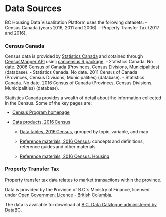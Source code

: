 # Data Sources

BC Housing Data Visualization Platform uses the following datasets:
- Census Canada (years 2016, 2011 and 2006).
- Property Transfer Tax (2017 and 2016).

### Census Canada
Census data is provided by [Statistics Canada](http://www.statcan.gc.ca/)
and obtained through [CensusMapper API](https://censusmapper.ca/api) 
using [cancensus R package](https://github.com/mountainMath/cancensus).
- Statistics Canada. No date. 2006 Census of Canada (Provinces, Census Divisions, Municipalities) (database).
- Statistics Canada. No date. 2011 Census of Canada (Provinces, Census Divisions, Municipalities) (database).
- Statistics Canada. No date. 2016 Census of Canada (Provinces, Census Divisions, Municipalities) (database).

Statistics Canada provides a wealth of detail about the information collected in the Census. Some of the key pages are:

* [Census Program homepage](http://www12.statcan.gc.ca/census-recensement/index-eng.cfm)

* [Data products, 2016 Census](http://www12.statcan.gc.ca/census-recensement/2016/dp-pd/index-eng.cfm)

   - [Data tables, 2016 Census](http://www12.statcan.gc.ca/census-recensement/2016/dp-pd/dt-td/index-eng.cfm), grouped by topic, variable, and map 
   
   - [Reference materials, 2016 Census](http://www12.statcan.gc.ca/census-recensement/2016/ref/index-eng.cfm): concepts and definitions, reference guides and other materials
   
   - [Reference materials, 2016 Census: Housing](http://www12.statcan.gc.ca/census-recensement/2016/ref/98-501/98-501-x2016007-eng.cfm)



### Property Transfer Tax
Property transfer tax data relates to market transactions within the province.

Data is provided by the Province of B.C.'s Ministry of Finance,
licensed under [Open Government Licence - British Columbia](https://www2.gov.bc.ca/gov/content?id=A519A56BC2BF44E4A008B33FCF527F61).

The data is available for download at [B.C. Data Catalogue administered by DataBC](https://catalogue.data.gov.bc.ca/organization/property-taxation).
